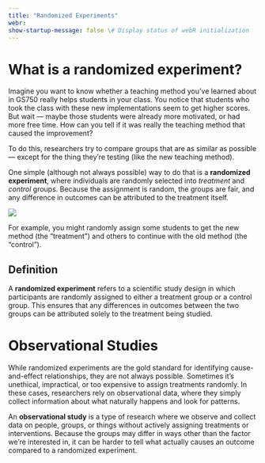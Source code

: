 ```yaml
---
title: "Randomized Experiments"
webr:
show-startup-message: false \# Display status of webR initialization
---
```

# What is a randomized experiment?

Imagine you want to know whether a teaching method you’ve learned about in GS750 really helps students in your class. You notice that students who took the class with these new implementations seem to get higher scores. But wait — maybe those students were already more motivated, or had more free time. How can you tell if it was really the teaching method that caused the improvement?

To do this, researchers try to compare groups that are as similar as possible — except for the thing they’re testing (like the new teaching method).

One simple (although not always possible) way to do that is a **randomized experiment**, where individuals are randomly selected into *treatment* and *control* groups. Because the assignment is random, the groups are fair, and any difference in outcomes can be attributed to the treatment itself.

[![](/images/randomized-controlled-trial.webp)](https://www.simplypsychology.org/randomized-controlled-trial.html)

For example, you might randomly assign some students to get the new method (the "treatment") and others to continue with the old method (the "control").

::: {.callout-note appearance="simple" collapse="false"}

## Definition

A **randomized experiment** refers to a scientific study design in which participants are randomly assigned to either a treatment group or a control group. This ensures that any differences in outcomes between the two groups can be attributed solely to the treatment being studied.
:::

# Observational Studies

While randomized experiments are the gold standard for identifying cause-and-effect relationships, they are not always possible. Sometimes it’s unethical, impractical, or too expensive to assign treatments randomly. 
In these cases, researchers rely on observational data, where they simply collect information about what naturally happens and look for patterns.

An **observational study** is a type of research where we observe and collect data on people, groups, or things without actively assigning treatments or interventions. Because the groups may differ in ways other than the factor we’re interested in, it can be harder to tell what actually causes an outcome compared to a randomized experiment.





